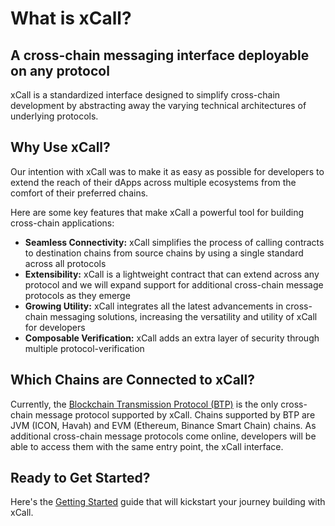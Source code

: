 # What is xCall?

## A cross-chain messaging interface deployable on any protocol

xCall is a standardized interface designed to simplify cross-chain development by abstracting away the varying technical architectures of underlying protocols. 

## Why Use xCall? 

Our intention with xCall was to make it as easy as possible for developers to extend the reach of their dApps across multiple ecosystems from the comfort of their preferred chains.

Here are some key features that make xCall a powerful tool for building cross-chain applications:  

* **Seamless Connectivity:** xCall simplifies the process of calling contracts to destination chains from source chains by using a single standard across all protocols
* **Extensibility:** xCall is a lightweight contract that can extend across any protocol and we will expand support for additional cross-chain message protocols as they emerge
* **Growing Utility:** xCall integrates all the latest advancements in cross-chain messaging solutions, increasing the versatility and utility of xCall for developers
* **Composable Verification:** xCall adds an extra layer of security through multiple protocol-verification

## Which Chains are Connected to xCall?

Currently, the [Blockchain Transmission Protocol (BTP)](https://docs.icon.community/cross-chain-communication/blockchain-transmission-protocol-btp) is the only cross-chain message protocol supported by xCall. Chains supported by BTP are JVM (ICON, Havah) and EVM (Ethereum, Binance Smart Chain) chains. 
As additional cross-chain message protocols come online, developers will be able to access them with the same entry point, the xCall interface.

## Ready to Get Started?

Here's the [Getting Started](/getting-started) guide that will kickstart your journey building with xCall. 